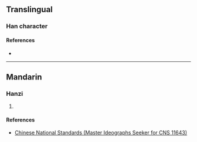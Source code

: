 {{also|婕}}
{{character info}}
==Translingual==

===Han character===
{{Han char|rn=38|rad=女|as=09|sn=12|four=|canj=VYSO,XVYSO|ids=⿰女⿳⺊彐龰}}

====References====
* {{Han ref|kx=0267.361|hdz=21064.181|uh=5AAB|ud=23211}}

----

==Mandarin==

===Hanzi===
{{cmn-hanzi|pin=[[jié]] ([[jie2]])|wg=chieh<sup>2</sup>}}

# {{rfdef|cmn|sort=女09}}

====References====
* [http://www.cns11643.gov.tw/AIDB/query_general_view.do?page=3&code=3A78 Chinese National Standards (Master Ideographs Seeker for CNS 11643)]